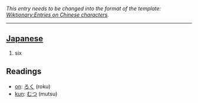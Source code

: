 ''This entry needs to be changed into the format of the template: [[Wiktionary:Entries on Chinese characters]].''
----

== [[Japanese]] ==
#six

==Readings==
*[[on]]: [[ろく]] (roku)
*[[kun]]: [[むつ]] (mutsu)